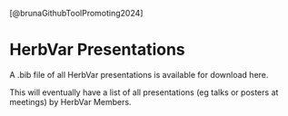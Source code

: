 
<!-- --- -->
<!-- # bibliography: project_presentations.bib -->
<!-- nocite: | -->
<!--     @* -->
<!-- --- -->

[@brunaGithubToolPromoting2024]

# HerbVar Presentations {.unnumbered}

A .bib file of all HerbVar presentations is available for download here.

This will eventually have a list of all presentations (eg talks or posters  at meetings) by HerbVar Members.


<!-- ::: {#refs} -->
<!-- ::: -->
